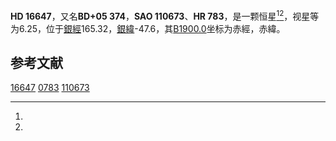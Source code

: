 {{Starbox begin
| name = HD 16647
}}
{{Starbox observe
| epoch = [[J2000.0|J2000.0]]
| constell = {{星座名待查}}<ref name=SIMBAD>{{cite web
 | url=http://simbad.u-strasbg.fr/simbad/sim-id?Ident=HR+783
 | title =Pulsating variable Star
 | publisher=Centre de Données astronomiques de Strasbourg
 | work=SIMBAD
 | accessdate=2012-07-13}}</ref><ref name=DATA>{{cite web
 | url=http://vizier.u-strasbg.fr/viz-bin/VizieR-5?-out.add=.&-source=5050&-corr=PK=HR&-out.max=9999&HR=783
 | title=VizieR Detailed Page
 | accessdate=2012-07-13
 | archive-date=2016-03-05
 | archive-url=https://web.archive.org/web/20160305220300/http://vizier.u-strasbg.fr/viz-bin/VizieR-5?-out.add=.&-source=5050&-corr=PK=HR&-out.max=9999&HR=783
 | dead-url=no
 }}</ref>
| 星官 = 
| ra = {{RA|2|40|15.7}}<ref name=SIMBAD /><ref name=DATA />
| dec = {{DEC|+6|6|43}}<ref name=SIMBAD /><ref name=DATA />
| appmag_v = 6.25<ref name=SIMBAD /><ref name=DATA />
}}
{{Starbox character
| class = F3V:<ref name=SIMBAD /><ref name=DATA />
| b-v = 0.4<ref name=SIMBAD /><ref name=DATA />
| u-b = -0.03<ref name=SIMBAD /><ref name=DATA />
| r-i = <ref name=SIMBAD /><ref name=DATA />
| variable = 
}}
{{Starbox astrometry
| radial_v = -0.03
| prop_mo_ra = 18
| parallax = 
| p_error = 
}}
{{Starbox catalog
| names =BD+05 374，[[SAO星表|SAO]] 110673，[[HD星表|HD]] 16647，[[HR星表|HR]] 783}}
{{Starbox reference |Simbad=HR+783}}
{{Starbox end}}

'''HD 16647'''，又名'''BD+05 374'''，'''SAO 110673'''、'''HR 783'''，是一颗恒星<ref name=SIMBAD /><ref name=DATA />，视星等为6.25，位于[[銀道座標系|銀經]]165.32，[[銀道座標系|銀緯]]-47.6，其[[B1900.0|B1900.0]]坐标为赤經{{RA|2|34|59.2}}，赤緯{{DEC|+5|-47.6|54}}。

== 参考文献 ==
{{reflist}}

{{star-stub}}

[[Category:HD和HDE天體|16647]]
[[Category:HR天體|0783]]
[[Category:SAO天體|110673]]